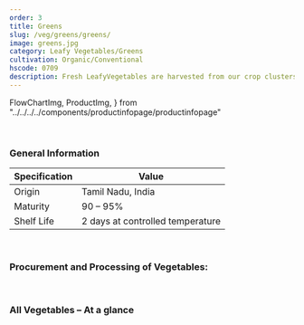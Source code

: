 ```yaml
---
order: 3
title: Greens
slug: /veg/greens/greens/
image: greens.jpg
category: Leafy Vegetables/Greens
cultivation: Organic/Conventional
hscode: 0709
description: Fresh LeafyVegetables are harvested from our crop clusterson a daily basis, processed and then distributed to domestic as well as international buyers.Our Supply chain is demand driven and helps in reducing the transit time from farm to table. This ensures freshness and reduces post-harvest loss.
---
```


  FlowChartImg,
  ProductImg,
} from "../../../../components/productinfopage/productinfopage"

<Head title={props.pageContext.frontmatter.title} />
<Container>
  <Wrapper topmargin bottommargin topmarginmobile>
    <Productinfopage
      title={props.pageContext.frontmatter.title}
      description={props.pageContext.frontmatter.description}
      cultivation={props.pageContext.frontmatter.cultivation}
      hscode={props.pageContext.frontmatter.hscode}
      category={props.pageContext.frontmatter.category}
    />

<br />

### General Information

| Specification | Value                            |
| ------------- | -------------------------------- |
| Origin        | Tamil Nadu, India                |
| Maturity      | 90 – 95%                         |
| Shelf Life    | 2 days at controlled temperature |

<br />

### Procurement and Processing of Vegetables:

<FlowChartImg src={FlowChart} alt="product photo" />

<br />

### All Vegetables – At a glance

<ProductImg src={ProductList} alt="product photo" />
  </Wrapper>
</Container>
